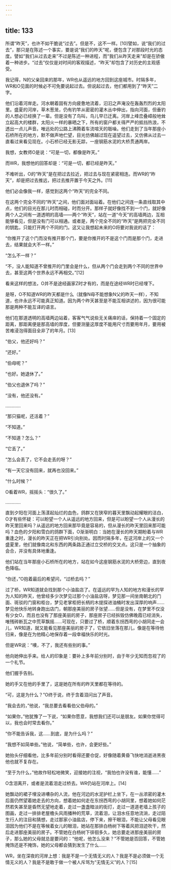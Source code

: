 ```yaml
---
---
---
```

title: 133
---



所谓“昨天”，也许不如干脆说“过去”。但是不，这不一样。[10]譬如，说“我们的过去”，那只是在陈述一个事实，要是说“我们的昨天”呢，便包含了对那段时光的态度。譬如“我们从过去走来”不过是陈述一种进程，而“我们从昨天走来”却是在骄傲着一种进步。“过去”仅仅是对时间的客观描述，“昨天”却包含了对历史的主观感受。

我记得，N的父亲回来的那年，WR也从遥远的地方回到这座城市。时隔多年，WR和O见面的时候必不可免要说起过去。但说起过去，他们都用到了“昨天”二字。

他们沿着河岸走。河水朝着固有方向疲惫地流着，汩汩之声淹没在轰轰烈烈的太阳里。盛夏的河岸，草木葱茏，仍有钓竿从密密的灌木丛中伸出，指向河面，但垂钓的人想必已经换了一辈。但是没有了鸟叫，鸟儿早已迁离。河岸上峰峦叠嶂般地耸立起高大的楼群，太阳火一样的暴晒之下，所有的窗户都关得严严的抵挡热浪，不透出一点儿声音。唯远处的公路上沸腾着车流喧天的聒噪。他们走到了当年那座小石桥所在的地方，默不做声地伫望，目光仿佛越过现在遥望过去，又仿佛从过去一直看过来看见现在。小石桥已经无影无踪，一座钢筋水泥的大桥贯通两岸。

我想，女教师O是说：“可是一切，都像是昨天。”

而WR，我想他的回答却是：“可是一切，都已经是昨天。”

不难听出，O的“昨天”是在把过去拉近，把过去与现在紧密相连。而WR的“昨天”，却是把过去推远，把过去推开置于今天之外。[11]

他们必会像我一样，感觉到这两个“昨天”的完全不同。

在这两个完全不同的“昨天”之间，他们面对面站着。在他们之间连一条直线取其中点，他们的目光在那儿时而相碰，时而分开。那样子就好像找不到一个门，就好像两个人之间有一道透明的高墙——两个“昨天”，站在一道“今天”的高墙两边，互相能够看见，但是没有门可以相通。或者是，两个完全不同的“昨天”是两把完全不同的钥匙，只能打开两个不同的门。这又让我想起未来的O将要对我说的话了：

“你推开了这个门而没有推开那个门，要是你推开的不是这个门而是那个门，走进去，结果就会大不一样。”

“怎么不一样？”

“不，没人能知道不曾推开的门里会是什么，但从两个门会走到两个不同的世界中去，甚至这两个世界永远不再相交。”[12]

看来这样的想法，O并不是途经画家Z时才有的，而是在途经WR时已经埋下。

是呀，O不知道WR的昨天都是什么（就像N母不能想象N父的昨天一样），不知道，也许永远不可能真正知道。因为两个昨天甚至是不能互相讲述的，因为很可能那是两种不能互译的语言。

他们在那道透明的高墙两边站着，客客气气说些无关痛痒的话，保持着一个固定的距离，那距离便是那高墙的厚度，但要测量这厚度不能用尺寸而要用年月，要用被苦难浸泡得面目全非了的年月。[13]

“伯父，他还好吗？”

“还好。”

“伯母呢？”

“也好。她退休了。”

“伯父也退休了吗？”

“没有，他还没有。”

…………

“那只猫呢，还活着？”

“不知道。”

“不知道？怎么？”

“它丢了。”

“怎么会丢了，它不会走丢的呀？”

“有一天它没有回来，就再也没回来。”

“什么时候？”

O看着WR，摇摇头：“很久了。”

…………

直到夕阳在河面上荡漾起灿烂的血色，鸽群又在狭窄的暮天里飘动起耀眼的洁白，O才有些怀疑：可以盼望一个人从遥远的地方回来，但是可以盼望一个人从漫长的昨天里回来吗？从遥远的地方回来那毕竟是容易的，但从漫长的昨天里回来那可能吗？血色的夕阳和雪白的鸽群下面，O渐渐明白：当她在漫长的昨天期盼着与WR重逢之时，漫长的昨天正在把WR引向别处。因而时隔多年，在这河岸上的又一个盛夏里，他们就像南北和东西的两条路正通过立交桥的交叉点。这只是一个抽象的会合，并没有具体地重逢。

他们站在当年那座小石桥所在的地方，站在如今这座钢筋水泥的大桥旁边，直到夜色降临。

“你还，”O抱着最后的希望问，“过桥去吗？”

过了桥，WR知道就会找到那个小油盐店了。在遥远的罕为人知的地方和漫长的罕为人知的昨天，他曾经多少次梦见过那个小油盐店呀，梦见那一间坐南朝北的门面、斑驳的门窗和柜台，梦见老掌柜把长柄的木提探进油桶时发出深厚的响声……梦见他快乐地转身跑出店门，朝那座美丽的房子张望……但是没有，在梦里不仅没有少女O，而且也没有了那座美丽的房子，那座房子已经拆毁仿佛晚霞已经消失，唯残砖断瓦之中荒草飘摇……可现在，只要过了桥，顺着东拐西弯的小胡同走一会儿，WR知道，就又能看见那座美丽的房子了，它依旧坐落在那儿，像是在等待他归来，像是在为他精心地保存着一段幸福快乐的时光。

但是WR说：“噢，不了，我还有些别的事。”

他向她伸出手来。给人的印象是：要补上多年前分别时，由于年少无知而忽视了的一个礼节。

他们握手告别。

她的手又在他的手里了，这是她在所有的昨天里都在等待的。

“可，这是为什么？”O终于说，终于含着泪问出了声音。

“我会去的，”他说，“我总要去看看伯父伯母的。”

“如果你，”他犹豫了一下说，“如果你愿意，我想我们还可以是朋友。如果你觉得可以，我也会时常去看你。”

“你不能告诉我，这……到底，是为什么吗？”

“我想不如简单些。”他说，“简单些，也许，会更好些。”

她抬头仔细看他，比多年前分别时看得还要仓促，好像随着黄昏飞快地消逝进黑夜他也就不复存在。

“至于为什么，”他故作轻松地微笑，迎接她的注视，“我怕也许没有谁，能懂……”

O含泪离开，或者是流着泪走过桥去。WR仍站在河岸上。[14]

她飘动的裙子埋没进嘈杂的人流，他在河边的水泥护栏上坐下，在一丛浓密的灌木后面仍然望着她走去的方向，想着她如何走在东拐西弯的小胡同里，想着她如何茫然若失甚至是昏然无望地走着，走过一盏盏暗淡的街灯，走过一道道老墙上孩子的图画，走过一排排老屋檐头风雨播种的荒草，流着泪，让泪水任意地流淌，走过陌生行人的注目和猜想，走过那家小油盐店，停下来，擦干眼泪，不能让父母看见眼泪因为他们不是在等候着女儿的眼泪，她站在那排白杨树下等着风把泪迹吹干，然后走进那座美丽的房子。不管她在白杨树下徘徊多久，她总要走进那座美丽的房子，那么她的父母就总是要问的：“他呢，他怎么没来？”不管她是否回答，不管她掩饰还是不掩饰，她的父母都会猜到发生了什么……

WR，坐在深夜的河岸上想：我是不是一个无情无义的人？我是不是必须做一个无情无义的人？我是不是敢于做一个被人斥骂为“无情无义”的人？[15]